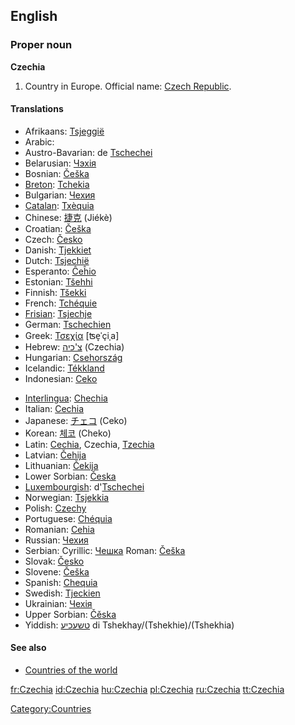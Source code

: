 ==English==

===Proper noun===
'''Czechia'''

# Country in Europe. Official name: [[Czech Republic]].

====Translations====
{{top}}
*Afrikaans: [[Tsjeggië]]
*Arabic: {{ARchar|[[تشيك]]}}
*Austro-Bavarian: de [[Tschechei]]
*Belarusian: [[Чэхія]]
*Bosnian: [[Češka]] {{f}}
*[[Breton]]: [[Tchekia]]
*Bulgarian: [[Чехия]]
*[[Catalan]]: [[Txèquia]]
*Chinese: [[捷克]] (Jiékè)
*Croatian: [[Češka]] {{f}}
*Czech: [[Česko]] {{n}}
*Danish: [[Tjekkiet]]
*Dutch: [[Tsjechië]] {{n}}
*Esperanto: [[Ĉeĥio]]
*Estonian: [[Tšehhi]]
*Finnish: [[Tšekki]]
*French: [[Tchéquie]] {{f}}
*[[Frisian]]: [[Tsjechje]]
*German: [[Tschechien]]
*Greek: [[Τσεχία]] [ʦe̞ˈçiˌa] {{f}}
*Hebrew: [[צ'כיה]] (Czechia)
*Hungarian: [[Csehország]]
*Icelandic: [[Tékkland]]
*Indonesian: [[Ceko]]
{{mid}}
*[[Interlingua]]: [[Chechia]]
*Italian: [[Cechia]]
*Japanese: [[チェコ]] (Ceko)
*Korean: [[체코]] (Cheko)
*Latin: [[Cechia]], Czechia, [[Tzechia]]
*Latvian: [[Čehija]] {{f}}
*Lithuanian: [[Čekija]]
*Lower Sorbian: [[Česka]] {{f}}
*[[Luxembourgish]]: d'[[Tschechei]]
*Norwegian: [[Tsjekkia]]
*Polish: [[Czechy]] {{p}}
*Portuguese: [[Chéquia]]
*Romanian: [[Cehia]]
*Russian: [[Чехия]]
*Serbian: Cyrillic: [[Чешка]] {{f}} Roman: [[Češka]] {{f}}
*Slovak: [[Česko]] {{n}}
*Slovene: [[Češka]] {{f}}
*Spanish: [[Chequia]]
*Swedish: [[Tjeckien]]
*Ukrainian: [[Чехія]]
*Upper Sorbian: [[Čěska]] {{f}}
*Yiddish: [[טשעכיע]] di Tshekhay/(Tshekhie)/(Tshekhia)
{{bottom}}

====See also====
*[[Countries of the world]]

[[Category:Countries]]

[[fr:Czechia]]
[[id:Czechia]]
[[hu:Czechia]]
[[pl:Czechia]]
[[ru:Czechia]]
[[tt:Czechia]]